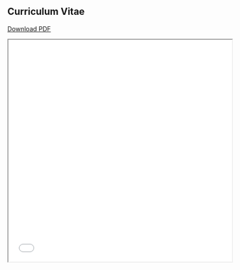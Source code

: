 ## Curriculum Vitae

[Download PDF](CV-Tommaso Crosta.pdf)

<iframe src="CV-Tommaso Crosta.pdf" width="100%" height="500px"></iframe>
